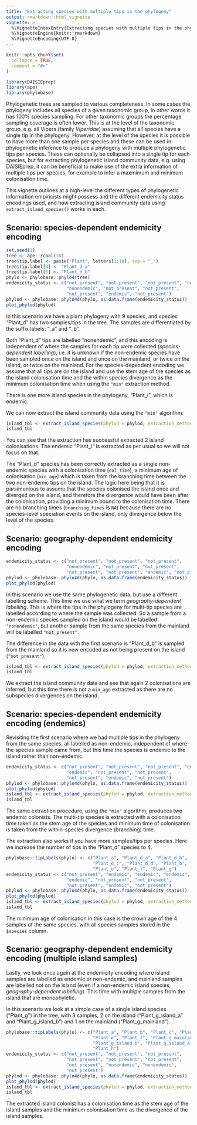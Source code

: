 ```yaml
---
title: "Extracting species with multiple tips in the phylogeny"
output: rmarkdown::html_vignette
vignette: >
  %\VignetteIndexEntry{Extracting species with multiple tips in the phylogeny}
  %\VignetteEngine{knitr::rmarkdown}
  %\VignetteEncoding{UTF-8}
---
```


```r
knitr::opts_chunk$set(
  collapse = TRUE,
  comment = "#>"
)
```

```r
library(DAISIEprep)
library(ape)
library(phylobase)
```

Phylogenetic trees are sampled to various completeness. In some cases the phylogeny includes all species of a given taxonomic group, in other words it has 100% species sampling. For other taxonomic groups the percentage sampling coverage is often lower. This is at the level of the taxonomic group, e.g. all Vipers (family _Viperidae_) assuming that all species have a single tip in the phylogeny. However, at the level of the species it is possible to have more than one sample per species and these can be used in phylogenetic inference to produce a phylogeny with multiple phylogenetic tips per species. These can optionally be collapsed into a single tip for each species, but for extracting phylogenetic island community data, e.g. using DAISIEprep, it can be beneficial to make use of the extra information of multiple tips per species, for example to infer a maxmimum and minimum colonisation time.

This vignette outlines at a high-level the different types of phylogenetic information empiricists might possess and the different endemicity status encodings used, and how extracting island community data using `extract_island_species()` works in each. 

## Scenario: species-dependent endemicity encoding

```r
set.seed(1)
tree <- ape::rcoal(10)
tree$tip.label <- paste("Plant", letters[1:10], sep = "_")
tree$tip.label[4] <- "Plant_d_a"
tree$tip.label[5] <- "Plant_d_b"
phylo <- phylobase::phylo4(tree)
endemicity_status <- c("not_present", "not_present", "not_present", "nonendemic", 
                       "nonendemic", "not_present", "not_present", 
                       "not_present", "endemic", "not_present")
phylod <- phylobase::phylo4d(phylo, as.data.frame(endemicity_status))
plot_phylod(phylod)
```

In this scenario we have a plant phylogeny with 9 species, and species "Plant_d" has two samples/tips in the tree. The samples are differentiated by the suffix labels: "_a" and "_b". 

Both "Plant_d" tips are labelled "nonendemic", and this encoding is independent of where the samples for each tip were collected (_species-dependent labelling_), i.e. it is unknown if the non-endemic species have been sampled once on the island and once on the mainland, or twice on the island, or twice on the mainland. For the species-dependent encoding we assume that all tips are on the island and use the stem age of the species as the island colonisation time and the within species divergence as the minimum colonisation time when using the `"min"` extraction method.

There is one more island species in the phylogeny, "Plant_i", which is endemic.

We can now extract the island community data using the `"min"` algorithm:

```r
island_tbl <- extract_island_species(phylod = phylod, extraction_method = "min")
island_tbl
```

You can see that the extraction has successful extracted 2 island colonisations. The endemic "Plant_i" is extracted as per usual so we will not focus on that. 

The "Plant_d" species has been correctly extracted as a single non-endemic species with a colonisation time (`col_time`), a minimum age of colonisation (`min_age`) which is taken from the branching time between the two non-endemic tips on the island. The logic here being that it is parsimonious to assume that the species colonised the island once and diverged on the island, and therefore the divergence would have been after the colonisation, providing a minimum bound to the colonisation time. There are no branching times (`branching_times` is `NA`) because there are no species-level speciation events on the island, only divergence below the level of the species.

## Scenario: geography-dependent endemicity encoding

```r
endemicity_status <- c("not_present", "not_present", "not_present", 
                       "nonendemic", "not_present", "not_present",
                       "not_present", "not_present", "endemic", "not_present")
phylod <- phylobase::phylo4d(phylo, as.data.frame(endemicity_status))
plot_phylod(phylod)
```

In this scenario we use the same phylogenetic data, but use a different labelling scheme. This time we use what we term _geography-dependent labelling_. This is where the tips in the phylogeny for multi-tip species are labelled according to where the sample was collected. So a sample from a non-endemic species sampled on the island would be labelled `"nonendemic"`, but another sample from the same species from the mainland will be labelled `"not_present"`.

The difference in the data with the first scenario is "Plant_d_b" is sampled from the mainland so it is now encoded as not being present on the island (`"not_present"`).

```r
island_tbl <- extract_island_species(phylod = phylod, extraction_method = "min")
island_tbl
```

We extract the island community data and see that again 2 colonisations are inferred, but this time there is not a `min_age` extracted as there are no subspecies divergences on the island.

## Scenario: species-dependent endemicity encoding (endemics)

Revisiting the first scenario where we had multiple tips in the phylogeny from the same species, all labelled as non-endemic, independent of where the species sample came from, but this time the species is endemic to the island rather than non-endemic.

```r
endemicity_status <- c("not_present", "not_present", "not_present", "endemic", 
                       "endemic", "not_present", "not_present", 
                       "not_present", "endemic", "not_present")
phylod <- phylobase::phylo4d(phylo, as.data.frame(endemicity_status))
plot_phylod(phylod)
island_tbl <- extract_island_species(phylod = phylod, extraction_method = "min")
island_tbl
```

The same extraction procedure, using the `"min"` algorithm, produces two endemic colonists. The multi-tip species is extracted with a colonisation time taken as the stem age of the species and minimum time of colonisation is taken from the within-species divergence (branching) time.

The extraction also works if you have more samples/tips per species. Here we increase the number of tips in the "Plant_d" species to 4.

```r
phylobase::tipLabels(phylo) <- c("Plant_a", "Plant_d_a", "Plant_d_b",
                                 "Plant_d_c", "Plant_d_d", "Plant_b", "Plant_c",
                                 "Plant_e", "Plant_f", "Plant_g")
endemicity_status <- c("not_present", "endemic", "endemic", "endemic", 
                       "endemic", "not_present", "not_present", 
                       "not_present", "endemic", "not_present")
phylod <- phylobase::phylo4d(phylo, as.data.frame(endemicity_status))
plot_phylod(phylod)
island_tbl <- extract_island_species(phylod = phylod, extraction_method = "min")
island_tbl
```

The minimum age of colonisation in this case is the crown age of the 4 samples of the same species, with all species samples stored in the `$species` column.

## Scenario: geography-dependent endemicity encoding (multiple island samples)

Lastly, we look once again at the endemicity encoding where island samples are labelled as endemic or non-endemic, and mainland samples are labelled not on the island (even if a non-endemic island species, _geography-dependent labelling_). This time with multiple samples from the island that are monophyletic.

In this scenario we look at a simple case of a single island species ("Plant_g") in the tree, with 3 samples, 2 on the island ("Plant_g_island_a" and "Plant_g_island_b") and 1 on the mainland ("Plant_g_mainland").

```r
phylobase::tipLabels(phylo) <- c("Plant_a", "Plant_b", "Plant_c", "Plant_d",
                                 "Plant_e", "Plant_f", "Plant_g_mainland",
                                 "Plant_g_island_b", "Plant_g_island_a", 
                                 "Plant_h")
endemicity_status <- c("not_present", "not_present", "not_present", 
                       "not_present", "not_present", "not_present", 
                       "not_present", "nonendemic", "nonendemic", 
                       "not_present")
phylod <- phylobase::phylo4d(phylo, as.data.frame(endemicity_status))
plot_phylod(phylod)
island_tbl <- extract_island_species(phylod = phylod, extraction_method = "min")
island_tbl
```

The extracted island colonist has a colonisation time as the stem age of the island samples and the minimum colonisation time as the divergence of the island samples.

